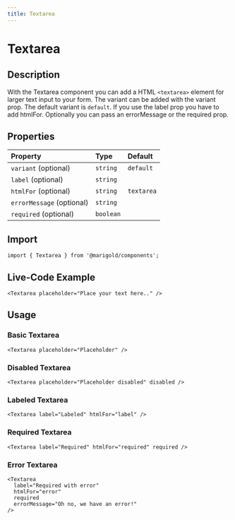 ```yaml
---
title: Textarea
---
```


# Textarea

## Description

With the Textarea component you can add a HTML `<textarea>` element for larger text input to your form.
The variant can be added with the variant prop. The default variant is `default`.
If you use the label prop you have to add htmlFor. Optionally you can pass an errorMessage or the required prop.

## Properties

| Property                  | Type      | Default    |
| :------------------------ | :-------- | :--------- |
| `variant` (optional)      | `string`  | `default`  |
| `label` (optional)        | `string`  |            |
| `htmlFor` (optional)      | `string`  | `textarea` |
| `errorMessage` (optional) | `string`  |            |
| `required` (optional)     | `boolean` |            |

## Import

```tsx code
import { Textarea } from '@marigold/components';
```

## Live-Code Example

```tsx live
<Textarea placeholder="Place your text here.." />
```

## Usage

### Basic Textarea

```tsx
<Textarea placeholder="Placeholder" />
```

### Disabled Textarea

```tsx
<Textarea placeholder="Placeholder disabled" disabled />
```

### Labeled Textarea

```tsx
<Textarea label="Labeled" htmlFor="label" />
```

### Required Textarea

```tsx
<Textarea label="Required" htmlFor="required" required />
```

### Error Textarea

```tsx
<Textarea
  label="Required with error"
  htmlFor="error"
  required
  errorMessage="Oh no, we have an error!"
/>
```
